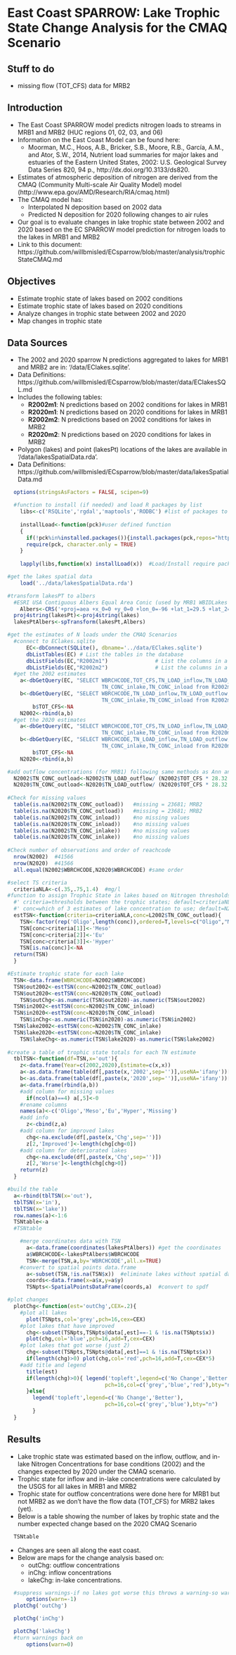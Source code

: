 East Coast SPARROW: Lake Trophic State Change Analysis for the CMAQ Scenario
========================================================
Stuff to do 
-------------------------
* missing flow (TOT_CFS) data for MRB2

<!---
use these command instead of the knit icon if you want the data and work loaded into the R workspace
First make sure you are in the analysis directory: 
  setwd('analysis')
  library(knitr)
  knit('trophicStateCMAQ.rmd')
  
Some useful RSQLite commands
      EC<-dbConnect(SQLite(), dbname='../data/EClakes.sqlite')
      dbListTables(EC)                         # List the tables in the database
      dbListFields(EC, "R2002m1")               # List the columns in a table
      dbReadTable(EC, "R2002m2")                # Display the data in a table method1
      dbGetQuery(EC, "SELECT * from R2020m1")   # Display the data in a table method2
-->

Introduction
-------------------------
* The East Coast SPARROW model predicts nitrogen loads to streams in MRB1 and MRB2 (HUC regions 01, 02, 03, and 06)
* Information on the East Coast Model can be found here:
  * Moorman, M.C., Hoos, A.B., Bricker, S.B., Moore, R.B., García, A.M., and Ator, S.W., 2014, Nutrient load summaries for major lakes and estuaries of the Eastern United States, 2002: U.S. Geological Survey Data Series 820, 94 p.,  http://dx.doi.org/10.3133/ds820.
* Estimates of atmospheric deposition of nitrogen are derived from the CMAQ (Community Multi-scale Air Quality Model) model (http://www.epa.gov/AMD/Research/RIA/cmaq.html)
* The CMAQ model has:
  * Interpolated N deposition based on 2002 data
  * Predicted N deposition for 2020 following changes to air rules
* Our goal is to evaluate changes in lake trophic state between 2002 and 2020 based on the EC SPARROW model prediction for nitrogen loads to the lakes in MRB1 and MRB2
* Link to this document: https://github.com/willbmisled/ECsparrow/blob/master/analysis/trophicStateCMAQ.md

Objectives
-------------------------
* Estimate trophic state of lakes based on 2002 conditions
* Estimate trophic state of lakes based on 2020 conditions
* Analyze changes in trophic state between 2002 and 2020
* Map changes in trophic state

Data Sources
-------------------------
* The 2002 and 2020 sparrow N predictions aggregated to lakes for MRB1 and MRB2 are in: '/data/EClakes.sqlite'. 
* Data Definitions: https://github.com/willbmisled/ECsparrow/blob/master/data/EClakesSQL.md
* Includes the following tables:
  * **R2002m1**: N predictions based on 2002 conditions for lakes in MRB1
  * **R2020m1**: N predictions based on 2020 conditions for lakes in MRB1
  * **R2002m2**: N predictions based on 2002 conditions for lakes in MRB2
  * **R2020m2**: N predictions based on 2020 conditions for lakes in MRB2
* Polygon (lakes) and point (lakesPt) locations of the lakes are available in '/data/lakesSpatialData.rda'.  
* Data Definitions: https://github.com/willbmisled/ECsparrow/blob/master/data/lakesSpatialData.md

```r
  options(stringsAsFactors = FALSE, scipen=9) 

  #function to install (if needed) and load R packages by list
    libs<-c('RSQLite','rgdal','maptools','RODBC') #list of packages to load
  
    installLoad<-function(pck)#user defined function
    {
      if(!pck%in%installed.packages()){install.packages(pck,repos="http://rweb.quant.ku.edu/cran/")}
      require(pck, character.only = TRUE)
    }
  
    lapply(libs,function(x) installLoad(x))  #Load/Install require packages
```

```r
#get the lakes spatial data
    load('../data/lakesSpatialData.rda')

#transform lakesPT to albers 
  #ESRI USA Contiguous Albers Equal Area Conic (used by MRB1 WBIDLakes as AlbersX and AlbersY)
    Albers<-CRS('+proj=aea +x_0=0 +y_0=0 +lon_0=-96 +lat_1=29.5 +lat_2=45.5 +lat_0=37.5 +units=m +datum=NAD83')
  proj4string(lakesPt)<-proj4string(lakes)
  lakesPtAlbers<-spTransform(lakesPt,Albers)

#get the estimates of N loads under the CMAQ Scenarios
  #connect to EClakes.sqlite
      EC<-dbConnect(SQLite(), dbname='../data/EClakes.sqlite')
      dbListTables(EC) # List the tables in the database
      dbListFields(EC,"R2002m1")               # List the columns in a table
      dbListFields(EC,"R2002m2")               # List the columns in a table
  #get the 2002 estimates
    a<-dbGetQuery(EC, "SELECT WBRCHCODE,TOT_CFS,TN_LOAD_inflow,TN_LOAD_outflow,
                              TN_CONC_inlake,TN_CONC_inload from R2002m1") 
    b<-dbGetQuery(EC, "SELECT WBRCHCODE,TN_LOAD_inflow,TN_LOAD_outflow,
                              TN_CONC_inlake,TN_CONC_inload from R2002m2") #missing TOT_CFS
        b$TOT_CFS<-NA
    N2002<-rbind(a,b)
  #get the 2020 estimates
    a<-dbGetQuery(EC, "SELECT WBRCHCODE,TOT_CFS,TN_LOAD_inflow,TN_LOAD_outflow,
                              TN_CONC_inlake,TN_CONC_inload from R2020m1") 
    b<-dbGetQuery(EC, "SELECT WBRCHCODE,TN_LOAD_inflow,TN_LOAD_outflow,
                              TN_CONC_inlake,TN_CONC_inload from R2020m2") #missing TOT_CFS
        b$TOT_CFS<-NA
    N2020<-rbind(a,b)

#add outflow concentrations (for MRB1) following same methods as Ann and Rich (see ECnote.rmd)
  N2002$TN_CONC_outload<-N2002$TN_LOAD_outflow/ (N2002$TOT_CFS * 28.32 * 1/1000000 * 86400 * 365 )
  N2020$TN_CONC_outload<-N2020$TN_LOAD_outflow/ (N2020$TOT_CFS * 28.32 * 1/1000000 * 86400 * 365 )
  
#Check for missing values
  table(is.na(N2002$TN_CONC_outload))   #missing = 23681; MRB2
  table(is.na(N2020$TN_CONC_outload))   #missing = 23681; MRB2
  table(is.na(N2002$TN_CONC_inload))    #no missing values
  table(is.na(N2020$TN_CONC_inload))    #no missing values
  table(is.na(N2002$TN_CONC_inlake))    #no missing values
  table(is.na(N2020$TN_CONC_inlake))    #no missing values
  
#Check number of observations and order of reachcode
  nrow(N2002)  #41566
  nrow(N2020)  #41566
  all.equal(N2002$WBRCHCODE,N2020$WBRCHCODE) #same order
```

```r
#select TS criteria
  criteriaNLA<-c(.35,.75,1.4)  #mg/l
#function to assign Trophic State in lakes based on Nitrogen thresholds
  #' criteria=thresholds between the trophic states; default=criteriaNLA
  #' conc=which of 3 estimates of lake concentration to use; default=N2002$TN_CONC_inlake
  estTSN<-function(criteria=criteriaNLA,conc=L2002$TN_CONC_outload){ 
    TSN<-factor(rep('Oligo',length(conc)),ordered=T,levels=c("Oligo","Meso","Eu","Hyper"))
    TSN[conc>criteria[1]]<-'Meso'
    TSN[conc>criteria[2]]<-'Eu'
    TSN[conc>criteria[3]]<-'Hyper'
    TSN[is.na(conc)]<-NA
  return(TSN)
  }

#Estimate trophic state for each lake  
  TSN<-data.frame(WBRCHCODE=N2002$WBRCHCODE)
  TSN$out2002<-estTSN(conc=N2002$TN_CONC_outload)
  TSN$out2020<-estTSN(conc=N2020$TN_CONC_outload)
    TSN$outChg<-as.numeric(TSN$out2020)-as.numeric(TSN$out2002)
  TSN$in2002<-estTSN(conc=N2002$TN_CONC_inload)
  TSN$in2020<-estTSN(conc=N2020$TN_CONC_inload)
    TSN$inChg<-as.numeric(TSN$in2020)-as.numeric(TSN$in2002)
  TSN$lake2002<-estTSN(conc=N2002$TN_CONC_inlake)
  TSN$lake2020<-estTSN(conc=N2020$TN_CONC_inlake)
    TSN$lakeChg<-as.numeric(TSN$lake2020)-as.numeric(TSN$lake2002)
   
#create a table of trophic state totals for each TN estimate
  tblTSN<-function(df=TSN,x='out'){
    z<-data.frame(Year=c(2002,2020),Estimate=c(x,x))
    a<-as.data.frame(table(df[,paste(x,'2002',sep='')],useNA='ifany'))[,2]
    b<-as.data.frame(table(df[,paste(x,'2020',sep='')],useNA='ifany'))[,2]
    a<-data.frame(rbind(a,b))
    #add column for missing values 
      if(ncol(a)==4) a[,5]<-0 
    #rename columns
    names(a)<-c('Oligo','Meso','Eu','Hyper','Missing')
    #add info
      z<-cbind(z,a)
    #add column for improved lakes
      chg<-na.exclude(df[,paste(x,'Chg',sep='')])
      z[2,'Improved']<-length(chg[chg<0])
    #add column for deteriorated lakes
      chg<-na.exclude(df[,paste(x,'Chg',sep='')])
      z[2,'Worse']<-length(chg[chg>0])    
    return(z)
  } 

#build the table
  a<-rbind(tblTSN(x='out'),
  tblTSN(x='in'),
  tblTSN(x='lake'))
  row.names(a)<-1:6
  TSNtable<-a
  #TSNtable
```

```r
    #merge coordinates data with TSN
      a<-data.frame(coordinates(lakesPtAlbers)) #get the coordinates
      a$WBRCHCODE<-lakesPtAlbers$WBRCHCODE
      TSN<-merge(TSN,a,by='WBRCHCODE',all.x=TRUE)
    #convert to spatial points data.frame
      a<-subset(TSN,!is.na(TSN$x))  #eliminate lakes without spatial data
      coords<-data.frame(x=a$x,y=a$y)
      TSNpts<-SpatialPointsDataFrame(coords,a)  #convert to spdf

#plot changes 
  plotChg<-function(est='outChg',CEX=.2){
    #plot all lakes
      plot(TSNpts,col='grey',pch=16,cex=CEX) 
    #plot lakes that have improved
      chg<-subset(TSNpts,TSNpts@data[,est]==-1 & !is.na(TSNpts$x))
      plot(chg,col='blue',pch=16,add=T,cex=CEX)
    #plot lakes that got worse (just 2)
      chg<-subset(TSNpts,TSNpts@data[,est]==1 & !is.na(TSNpts$x))
      if(length(chg)>0) plot(chg,col='red',pch=16,add=T,cex=CEX*5)
    #add title and legend
      title(est)
      if(length(chg)>0){ legend('topleft',legend=c('No Change','Better','Worse'),
                               pch=16,col=c('grey','blue','red'),bty="n")
      }else{
        legend('topleft',legend=c('No Change','Better'),
                               pch=16,col=c('grey','blue'),bty="n")
        }
  }
``` 

Results
-------------------------
* Lake trophic state was estimated  based on the inflow, outflow, and in-lake Nitrogen Concentrations for base conditions (2002) and the changes expected by 2020 under the CMAQ scenario.
* Trophic state for inflow and in-lake concentrations were calculated by the USGS for all lakes in MRB1 and MRB2
* Trophic state for outflow concentrations were done here for MRB1 but not MRB2 as we don't have the flow data (TOT_CFS) for MRB2 lakes (yet).
* Below is a table showing the number of lakes by trophic state and the number expected change based on the 2020 CMAQ Scenario

```r
  TSNtable
```

* Changes are seen all along the east coast.
* Below are maps for the change analysis based on:
  * outChg: outflow concentrations
  * inChg: inflow concentrations
  * lakeChg: in-lake concentrations.

```r
  #suppress warnings-if no lakes got worse this throws a warning-so warnings are turned off
      options(warn=-1)
  plotChg('outChg')
```

```r
  plotChg('inChg')
```

```r
  plotChg('lakeChg')
  #turn warnings back on
      options(warn=0)
```
